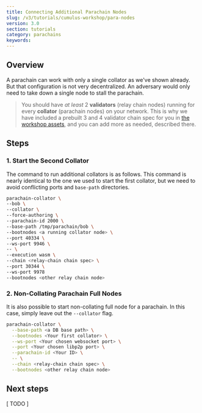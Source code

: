 ```yaml
---
title: Connecting Additional Parachain Nodes
slug: /v3/tutorials/cumulus-workshop/para-nodes
version: 3.0 
section: tutorials
category: parachains
keywords:
---
```


## Overview 

A parachain can work with only a single collator as we've shown already. But that configuration is
not very decentralized. An adversary would only need to take down a single node to stall the
parachain.

> You should have _at least_ 2 **validators** (relay chain nodes) running for every **collator**
> (parachain nodes) on your network. This is why we have included a prebuilt 3 and 4 validator
> chain spec for you in [the workshop assets](https://github.com/substrate-developer-hub/cumulus-workshop/tree/latest/shared/chainspecs), and you
> can add more as needed, described there.

## Steps
### 1. Start the Second Collator

The command to run additional collators is as follows. This command is nearly identical to the one
we used to start the first collator, but we need to avoid conflicting ports and `base-path` directories.

```bash
parachain-collator \
--bob \
--collator \
--force-authoring \
--parachain-id 2000 \
--base-path /tmp/parachain/bob \
--bootnodes <a running collator node> \
--port 40334 \
--ws-port 9946 \
-- \
--execution wasm \
--chain <relay-chain chain spec> \
--port 30344 \
--ws-port 9978
--bootnodes <other relay chain node>
```

### 2. Non-Collating Parachain Full Nodes

It is also possible to start non-collating full node for a parachain. In this case, simply
leave out the `--collator` flag.

```bash
parachain-collator \
  --base-path <a DB base path> \
  --bootnodes <Your first collator> \
  --ws-port <Your chosen websocket port> \
  --port <Your chosen libp2p port> \
  --parachain-id <Your ID> \
  -- \
  --chain <relay-chain chain spec> \
  --bootnodes <other relay chain node>
```
## Next steps

[ TODO ]